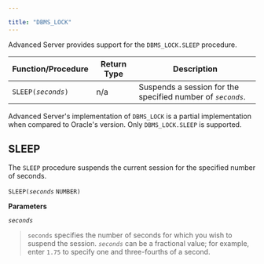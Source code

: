 ---

title: "DBMS_LOCK"
---

<div id="dbms_lock" class="registered_link"></div>

Advanced Server provides support for the `DBMS_LOCK.SLEEP` procedure.

| Function/Procedure     | Return Type | Description                                                 |
| ---------------------- | ----------- | ----------------------------------------------------------- |
| `SLEEP(`*`seconds`*`)` | n/a         | Suspends a session for the specified number of *`seconds`*. |

Advanced Server's implementation of `DBMS_LOCK` is a partial implementation when compared to Oracle's version. Only `DBMS_LOCK.SLEEP` is supported.

## SLEEP

The `SLEEP` procedure suspends the current session for the specified number of seconds.

`SLEEP(`*`seconds`* `NUMBER)`

**Parameters**

*`seconds`*

> `seconds` specifies the number of seconds for which you wish to suspend the session. *`seconds`* can be a fractional value; for example, enter `1.75` to specify one and three-fourths of a second.